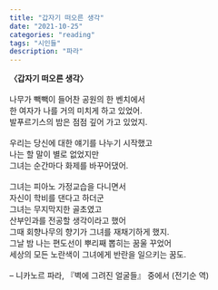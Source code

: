```yaml
---
title: "갑자기 떠오른 생각"
date: "2021-10-25"
categories: "reading"
tags: "시인들"
description: "파라"
---
```


**〈갑자기 떠오른 생각〉**  
<br/>
나무가 빽빽이 들어찬 공원의 한 벤치에서  
한 여자가 나를 거의 미치게 하고 있었어.  
발푸르기스의 밤은 점점 깊어 가고 있었지.  
<br/>
우리는 당신에 대한 얘기를 나누기 시작했고  
나는 할 말이 별로 없었지만  
그녀는 순간마다 화제를 바꾸어댔어.  
<br/>
그녀는 피아노 가정교습을 다니면서  
자신이 학비를 댄다고 하더군  
그녀는 무지막지한 골초였고  
산부인과를 전공할 생각이라고 했어  
그때 회향나무의 향기가 그녀를 재채기하게 했지.  
그날 밤 나는 편도선이 뿌리째 뽑히는 꿈울 꾸었어  
세상의 모든 노란색이 그녀에게 반란을 일으키는 꿈도.  
<br/>
– 니카노르 파라, 『벽에 그려진 얼굴들』 중에서 (전기순 역)


